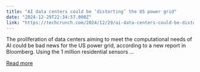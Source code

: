```yaml
---
title: "AI data centers could be ‘distorting’ the US power grid"
date: "2024-12-29T22:34:57.000Z"
link: "https://techcrunch.com/2024/12/29/ai-data-centers-could-be-distorting-the-us-power-grid/"
---
```


The proliferation of data centers aiming to meet the computational needs of AI could be bad news for the US power grid, according to a new report in Bloomberg. Using the 1 million residential sensors ...

[Read more](https://techcrunch.com/2024/12/29/ai-data-centers-could-be-distorting-the-us-power-grid/)
